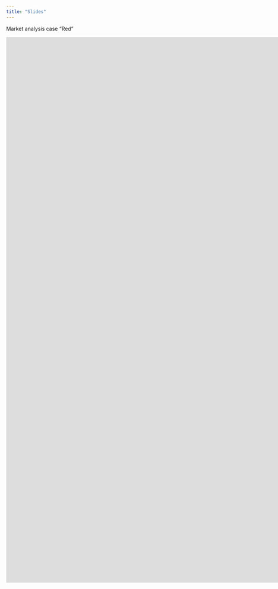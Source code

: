```yaml
---
title: "Slides"
---
```


Market analysis case "Red"

<iframe src="https://docs.google.com/presentation/d/e/2PACX-1vQmO63SAvADly-33ZEakHkh4zufaSBLRMzuGF_3TIecNokBZztAHcpjlN4WoCsuEDQ9gfWHiqNJQE90/embed?start=false&loop=false&delayms=3000" frameborder="0" width="2560" height="1469" allowfullscreen="true" mozallowfullscreen="true" webkitallowfullscreen="true"></iframe>